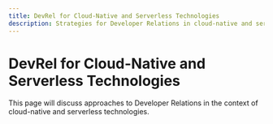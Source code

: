 ```yaml
---
title: DevRel for Cloud-Native and Serverless Technologies
description: Strategies for Developer Relations in cloud-native and serverless ecosystems
---
```


# DevRel for Cloud-Native and Serverless Technologies

This page will discuss approaches to Developer Relations in the context of cloud-native and serverless technologies.
